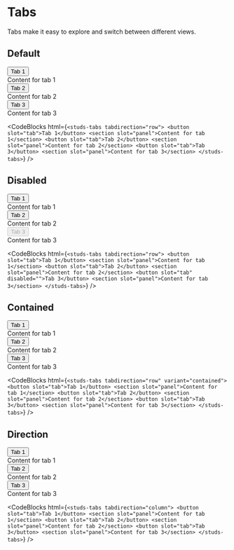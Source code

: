 # Tabs

Tabs make it easy to explore and switch between different views.

## Default
<studs-tabs tabdirection="row">
    <button slot="tab">Tab 1</button>
    <section slot="panel">Content for tab 1</section>
    <button slot="tab">Tab 2</button>
    <section slot="panel">Content for tab 2</section>
    <button slot="tab">Tab 3</button>
    <section slot="panel">Content for tab 3</section>
</studs-tabs>

<CodeBlocks
  html={`
<studs-tabs tabdirection="row">
    <button slot="tab">Tab 1</button>
    <section slot="panel">Content for tab 1</section>
    <button slot="tab">Tab 2</button>
    <section slot="panel">Content for tab 2</section>
    <button slot="tab">Tab 3</button>
    <section slot="panel">Content for tab 3</section>
</studs-tabs>
  `}
/>


## Disabled

<studs-tabs tabdirection="row">
    <button slot="tab">Tab 1</button>
    <section slot="panel">Content for tab 1</section>
    <button slot="tab">Tab 2</button>
    <section slot="panel">Content for tab 2</section>
    <button slot="tab" disabled="">Tab 3</button>
    <section slot="panel">Content for tab 3</section>
</studs-tabs>

<CodeBlocks
  html={`
<studs-tabs tabdirection="row">
    <button slot="tab">Tab 1</button>
    <section slot="panel">Content for tab 1</section>
    <button slot="tab">Tab 2</button>
    <section slot="panel">Content for tab 2</section>
    <button slot="tab" disabled="">Tab 3</button>
    <section slot="panel">Content for tab 3</section>
</studs-tabs>
  `}
/>


## Contained

<studs-tabs tabdirection="row" variant="contained">
    <button slot="tab">Tab 1</button>
    <section slot="panel">Content for tab 1</section>
    <button slot="tab">Tab 2</button>
    <section slot="panel">Content for tab 2</section>
    <button slot="tab">Tab 3</button>
    <section slot="panel">Content for tab 3</section>
  </studs-tabs>

<CodeBlocks
  html={`
<studs-tabs tabdirection="row" variant="contained">
    <button slot="tab">Tab 1</button>
    <section slot="panel">Content for tab 1</section>
    <button slot="tab">Tab 2</button>
    <section slot="panel">Content for tab 2</section>
    <button slot="tab">Tab 3</button>
    <section slot="panel">Content for tab 3</section>
  </studs-tabs>
  `}
/>

## Direction

<studs-tabs tabdirection="column">
    <button slot="tab">Tab 1</button>
    <section slot="panel">Content for tab 1</section>
    <button slot="tab">Tab 2</button>
    <section slot="panel">Content for tab 2</section>
    <button slot="tab">Tab 3</button>
    <section slot="panel">Content for tab 3</section>
  </studs-tabs>

<CodeBlocks
  html={`
<studs-tabs tabdirection="column">
    <button slot="tab">Tab 1</button>
    <section slot="panel">Content for tab 1</section>
    <button slot="tab">Tab 2</button>
    <section slot="panel">Content for tab 2</section>
    <button slot="tab">Tab 3</button>
    <section slot="panel">Content for tab 3</section>
  </studs-tabs>
  `}
/>